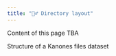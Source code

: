```yaml
---
title: "🤷‍♂️ Directory layout"
---
```


::: {.callout-caution}
Content of this page TBA
:::


Structure of a Kanones files dataset